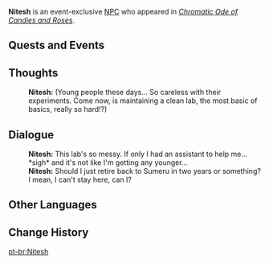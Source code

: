 {{Meta
<!-- Remove this template after adding the missing info -->
|missing_NPC_profile  = yes
}}
{{Character Infobox
|type             = Event NPC
|image            = NPC Nitesh.png
|realname         = <!-- Optional, if different from in-game name -->
|deceased         = <!-- Past (for deceased prior to events of the game) or free response -->
|region           = Sumeru
|location         = Sumeru
|affiliation      = Spantamad
|title            = 

|ancestry         = <!-- Clan/family -->
|father           = 
|mother           = 
|spouse           = 
|sibling          = 
|child            = 
|relative         = 

|voiceEN          = 
|voiceCN          = 
|voiceJP          = 
|voiceKR          = 
}}
'''Nitesh''' is an event-exclusive [[NPC]] who appeared in ''[[Chromatic Ode of Candies and Roses]]''.
<!--
==Location==
{{subst:#tag:gallery|
NPC Location {{subst:#titleparts:{{subst:PAGENAME}}}}.png{{subst:!}}{{subst:#titleparts:{{subst:PAGENAME}}}}'s location
NPC Location {{subst:#titleparts:{{subst:PAGENAME}}}} Context.png{{subst:!}}Additional context
}}
-->
<!--
==Profile==
Detailed story/lore information goes here.
''(To be added.)''

===Appearance===
Keep appearance section short and concise. Limit to 2 paragraphs with 3-4 sentences each.
''(To be added.)''
-->
==Quests and Events==
{{Quests and Events}}

==Thoughts==
{{All Schemes to Know Explanation|name=Nitesh}}
{{Dialogue Start}}
:'''Nitesh:''' (Young people these days... So careless with their experiments. Come now, is maintaining a clean lab, the most basic of basics, really so hard!?)
{{Dialogue End}}

==Dialogue==
{{Dialogue Start}}
:'''Nitesh:''' This lab's so messy. If only I had an assistant to help me... *sigh* and it's not like I'm getting any younger...
:'''Nitesh:''' Should I just retire back to Sumeru in two years or something? I mean, I can't stay here, can I?
{{Dialogue End}}

==Other Languages==
{{Other Languages|default_hidden=1
|en      = Nitesh
|zhs     = 涅提
|zhs_rm  = 
|zht     = 涅提
|zht_rm  = 
|ja      = ニテーシュ
|ja_rm   = 
|ko      = 니테시
|es      = Nitesh
|fr      = Nitesh
|ru      = Нитеш
|th      = Nitesh
|vi      = Nitesh
|de      = Nitesh
|id      = Nitesh
|pt      = Nitesh
|tr      = Nitesh
|it      = Nitesh
}}

==Change History==
{{Change History|5.1}}
<!--
==References==
{{Reflist}}
-->

[[pt-br:Nitesh]]
